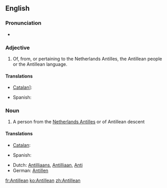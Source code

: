 ==English==

===Pronunciation===
* {{IPA|/æntəˈliːən/|/ænˈtɪliən/|lang=en}}

===Adjective===
{{en-adj|-}}

# Of, from, or pertaining to the Netherlands Antilles, the Antillean people or the Antillean language.

====Translations====
{{trans-top|of, from, or pertaining to the Netherlands Antilles}}
* [[Catalan]]]: {{t|ca|antillà}}
{{trans-mid}}
* Spanish: {{t|es|antillano}}
{{trans-bottom}}

===Noun===
{{en-noun}}

# A person from the [[Netherlands Antilles]] or of Antillean descent

====Translations====
{{trans-top|person from the Netherlands Antilles}}
* [[Catalan]]: {{t|ca|antillà|m}}
{{trans-mid}}
* Spanish: {{t|es|antillano|m}}
{{trans-bottom}}

{{checktrans-top}}
* Dutch: [[Antilliaans]], [[Antilliaan]], {{qualifier|slang}} [[Anti]]
* German: [[Antillen]]
{{trans-bottom}}

[[fr:Antillean]]
[[ko:Antillean]]
[[zh:Antillean]]